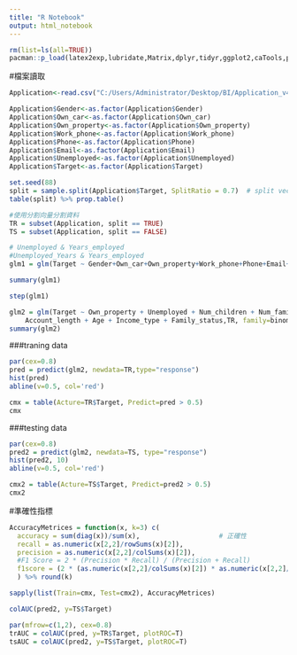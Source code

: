 ---
title: "R Notebook"
output: html_notebook
---

```{r echo=T, message=F, cache=F, warning=F}
rm(list=ls(all=TRUE))
pacman::p_load(latex2exp,lubridate,Matrix,dplyr,tidyr,ggplot2,caTools,plotly,ggrepel,gridExtra,openxlsx,gganimate,ROSE)
```

#檔案讀取
```{r}
Application<-read.csv("C:/Users/Administrator/Desktop/BI/Application_v4.csv")

```


```{r}
Application$Gender<-as.factor(Application$Gender)
Application$Own_car<-as.factor(Application$Own_car)
Application$Own_property<-as.factor(Application$Own_property)
Application$Work_phone<-as.factor(Application$Work_phone)
Application$Phone<-as.factor(Application$Phone)
Application$Email<-as.factor(Application$Email)
Application$Unemployed<-as.factor(Application$Unemployed)
Application$Target<-as.factor(Application$Target)

```



```{r}
set.seed(88)
split = sample.split(Application$Target, SplitRatio = 0.7)  # split vector
table(split) %>% prop.table()
```

```{r}
#使用分割向量分割資料
TR = subset(Application, split == TRUE)
TS = subset(Application, split == FALSE)
```


```{r}
# Unemployed & Years_employed
#Unemployed_Years & Years_employed
glm1 = glm(Target ~ Gender+Own_car+Own_property+Work_phone+Phone+Email+Unemployed+Num_children+Num_family+Account_length+Total_income+Age+Years_employed+Income_type+Family_status+Housing_type+Occupation_type+E_score,TR, family=binomial)

summary(glm1)

step(glm1)
```

```{r}
glm2 = glm(Target ~ Own_property + Unemployed + Num_children + Num_family + 
    Account_length + Age + Income_type + Family_status,TR, family=binomial)
summary(glm2)
```

###traning data
```{r}
par(cex=0.8)
pred = predict(glm2, newdata=TR,type="response")
hist(pred)
abline(v=0.5, col='red')
```

```{r}
cmx = table(Acture=TR$Target, Predict=pred > 0.5)
cmx
```

###testing data
```{r}
par(cex=0.8)
pred2 = predict(glm2, newdata=TS, type="response")
hist(pred2, 10)
abline(v=0.5, col='red')
```

```{r}
cmx2 = table(Acture=TS$Target, Predict=pred2 > 0.5)
cmx2
```

#準確性指標
```{r}
AccuracyMetrices = function(x, k=3) c(
  accuracy = sum(diag(x))/sum(x),                    # 正確性
  recall = as.numeric(x[2,2]/rowSums(x)[2]),    
  precision = as.numeric(x[2,2]/colSums(x)[2]),
  #F1 Score = 2 * (Precision * Recall) / (Precision + Recall)
  f1score = (2 * (as.numeric(x[2,2]/colSums(x)[2]) * as.numeric(x[2,2]/rowSums(x)[2])) )/ (as.numeric(x[2,2]/colSums(x)[2]) + as.numeric(x[2,2]/rowSums(x)[2]))
  ) %>% round(k)

```

```{r}
sapply(list(Train=cmx, Test=cmx2), AccuracyMetrices)
```

```{r}
colAUC(pred2, y=TS$Target)
```


```{r}
par(mfrow=c(1,2), cex=0.8)
trAUC = colAUC(pred, y=TR$Target, plotROC=T)
tsAUC = colAUC(pred2, y=TS$Target, plotROC=T)
```

